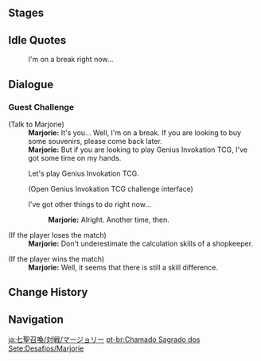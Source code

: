 {{Description|Certified player [[Marjorie]]. The owner of "[[With Wind Comes Glory]]." According to her, playing two or three cards at once brings her similar joy to showing off the mementos she sells.|[[Map]] description}}
{{Genius Invokation TCG Character Stages Intro}}

==Stages==
{{Genius Invokation TCG Stages/Detailed|Marjorie}}

==Idle Quotes==
{{Dialogue Start}}
:{{DIcon|Idle}} I'm on a break right now...
{{Dialogue End}}

==Dialogue==
===Guest Challenge===
{{Dialogue Start}}
;(Talk to Marjorie)
:'''Marjorie:''' It's you... Well, I'm on a break. If you are looking to buy some souvenirs, please come back later.
:'''Marjorie:''' But if you are looking to play Genius Invokation TCG, I've got some time on my hands.
:{{DIcon|TCG}} Let's play Genius Invokation TCG.
:;(Open Genius Invokation TCG challenge interface)
:{{DIcon}} I've got other things to do right now...
::'''Marjorie:''' Alright. Another time, then.

;(If the player loses the match)
:'''Marjorie:''' Don't underestimate the calculation skills of a shopkeeper.

;(If the player wins the match)
:'''Marjorie:''' Well, it seems that there is still a skill difference.
{{Dialogue End}}

==Change History==
{{Change History|3.3}}

==Navigation==
{{Genius Invokation TCG Stages Navbox}}

[[ja:七聖召喚/対戦/マージョリー]]
[[pt-br:Chamado Sagrado dos Sete:Desafios/Marjorie]]